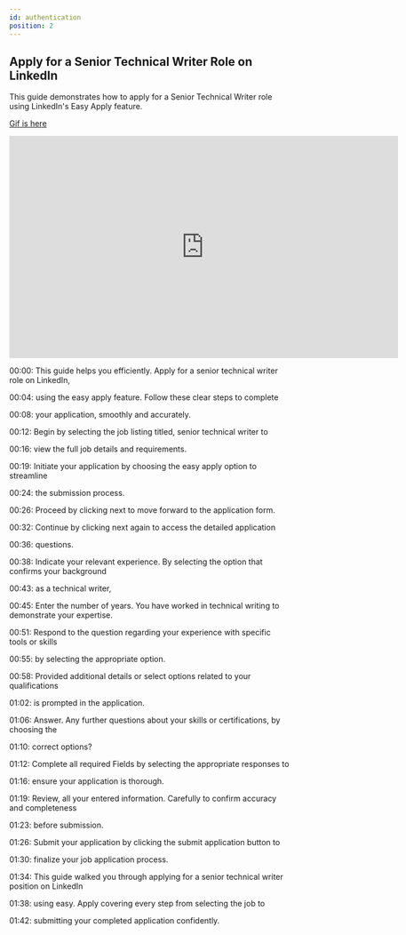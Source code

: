 ```yaml
---
id: authentication
position: 2
---
```


## Apply for a Senior Technical Writer Role on LinkedIn

This guide demonstrates how to apply for a Senior Technical Writer role using LinkedIn's Easy Apply feature.

[Gif is here](https://embed.app.guidde.com/playbooks/ibGLREMcfGWgtyFYs4bFaV)


<iframe
  width="700px"
  height="400px"
  src="https://embed.app.guidde.com/playbooks/ibGLREMcfGWgtyFYs4bFaV"
  title="Work with Docusaurus in VS Code"
  frameBorder="0"
  referrerPolicy="unsafe-url"
  allowFullScreen={true}
  allow="clipboard-write"
  sandbox="allow-popups allow-popups-to-escape-sandbox allow-scripts allow-forms allow-same-origin allow-presentation"
  style={{ borderRadius: '10px' }}
></iframe>

<div style={{ display: 'none' }}>
  <p>00:00: This guide helps you efficiently. Apply for a senior technical writer role on LinkedIn,</p>
  <p>00:04: using the easy apply feature. Follow these clear steps to complete</p>
  <p>00:08: your application, smoothly and accurately.</p>
  <p>00:12: Begin by selecting the job listing titled, senior technical writer to</p>
  <p>00:16: view the full job details and requirements.</p>
  <p>00:19: Initiate your application by choosing the easy apply option to streamline</p>
  <p>00:24: the submission process.</p>
  <p>00:26: Proceed by clicking next to move forward to the application form.</p>
  <p>00:32: Continue by clicking next again to access the detailed application</p>
  <p>00:36: questions.</p>
  <p>00:38: Indicate your relevant experience. By selecting the option that confirms your background</p>
  <p>00:43: as a technical writer,</p>
  <p>00:45: Enter the number of years. You have worked in technical writing to demonstrate your expertise.</p>
  <p>00:51: Respond to the question regarding your experience with specific tools or skills</p>
  <p>00:55: by selecting the appropriate option.</p>
  <p>00:58: Provided additional details or select options related to your qualifications</p>
  <p>01:02: is prompted in the application.</p>
  <p>01:06: Answer. Any further questions about your skills or certifications, by choosing the</p>
  <p>01:10: correct options?</p>
  <p>01:12: Complete all required Fields by selecting the appropriate responses to</p>
  <p>01:16: ensure your application is thorough.</p>
  <p>01:19: Review, all your entered information. Carefully to confirm accuracy and completeness</p>
  <p>01:23: before submission.</p>
  <p>01:26: Submit your application by clicking the submit application button to</p>
  <p>01:30: finalize your job application process.</p>
  <p>01:34: This guide walked you through applying for a senior technical writer position on LinkedIn</p>
  <p>01:38: using easy. Apply covering every step from selecting the job to</p>
  <p>01:42: submitting your completed application confidently.</p>
</div>


